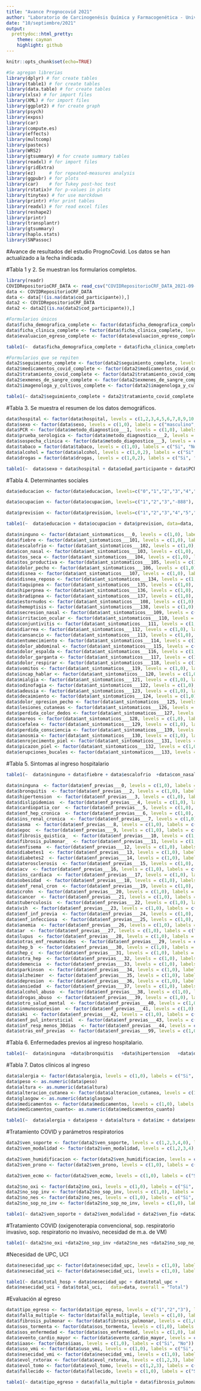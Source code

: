 ```yaml
---
title: "Avance Prognocovid 2021"
author: "Laboratorio de Carcinogenésis Química y Farmacogenética - Universidad de Chile"
date: "10/septiembre/2021"
output: 
  prettydoc::html_pretty:
    theme: cayman
    highlight: github
---
```


```r
knitr::opts_chunk$set(echo=TRUE)
```



```r

#Se agregan librerias
library(dplyr) # for create tables
library(table1) # for create tables
library(data.table) # for create tables
library(xlsx) # for import files
library(XML) # for import files
library(ggplot2) # for create graph 
library(psych) 
library(expss)
library(car)
library(compute.es)
library(effects)
library(multcomp)
library(pastecs)
library(WRS2)
library(gtsummary) # for create summary tables
library(readxl) # for import files
library(gridExtra)
library(ez)     # for repeated-measures analysis
library(ggpubr) # for plots
library(car)    # for Tukey post-hoc test
library(rstatix)# for p-values in plots
library(tinytex) # for use marckdown
library(printr) #for print tables
library(readxl) # for read excel files
library(reshape2)
library(printr)
library(transplantr) 
library(gtsummary)
library(haplo.stats)
library(SNPassoc)

```

#Avance de resultados del estudio PrognoCovid. Los datos se han actualizado a la fecha indicada. 

#Tabla 1 y 2. Se muestran los formularios completos.

```r
library(readr)
COVIDRepositorioCRF_DATA <- read_csv("COVIDRepositorioCRF_DATA_2021-09-10_1931.csv")
data <- COVIDRepositorioCRF_DATA
data <- data[!(is.na(data$cod_participante)),]
data2 <- COVIDRepositorioCRF_DATA
data2 <- data2[(is.na(data2$cod_participante)),]
```


```r
#Formularios únicos
data$ficha_demografica_complete <- factor(data$ficha_demografica_complete, levels=c(0,1,2), labels = c("Incomplete","Unverified","Complete"))
data$ficha_clinica_complete <- factor(data$ficha_clinica_complete, levels=c(0,1,2), labels = c("Incomplete","Unverified","Complete"))
data$evaluacion_egreso_complete <- factor(data$evaluacion_egreso_complete, levels=c(0,1,2), labels = c("Incomplete","Unverified","Complete"))


```

```r
table1(~  data$ficha_demografica_complete + data$ficha_clinica_complete + data$evaluacion_egreso_complete, data=data, overall = "Total")

```


```r

#Formularios que se repiten
data2$seguimiento_complete <- factor(data2$seguimiento_complete, levels=c(0,1,2), labels = c("Incomplete","Unverified","Complete"))
data2$medicamentos_covid_complete <- factor(data2$medicamentos_covid_complete, levels=c(0,1,2), labels = c("Incomplete","Unverified","Complete"))
data2$tratamiento_covid_complete <- factor(data2$tratamiento_covid_complete, levels=c(0,1,2), labels = c("Incomplete","Unverified","Complete"))
data2$exmenes_de_sangre_complete <- factor(data2$exmenes_de_sangre_complete, levels=c(0,1,2), labels = c("Incomplete","Unverified","Complete"))
data2$imagenologa_y_cultivos_complete <- factor(data2$imagenologa_y_cultivos_complete, levels=c(0,1,2), labels = c("Incomplete","Unverified","Complete"))


```

```r
table1(~ data2$seguimiento_complete + data2$tratamiento_covid_complete + data2$medicamentos_covid_complete + data2$imagenologa_y_cultivos_complete, data=data2, overall = "Total")
```



#Tabla 3. Se muestra el resumen de los datos demográficos. 


```r
data$hospital <- factor(data$hospital, levels = c(1,2,3,4,5,6,7,8,9,10,11,12), labels = c("HAP", "UCH", "HSJ", "FAL", "HIG", "TEM", "TAR", "ANT", "VAL", "MAG", "HDS", "UDA"))
data$sexo <- factor(data$sexo, levels = c(1,0), labels = c("masculino", "femenino"))
data$PCR <- factor(data$metodo_diagnostico___1, levels = c(1,0), labels = c("Si", "No"))
data$prueba_serologica <- factor(data$metodo_diagnostico___2, levels = c(1,0), labels = c("Si", "No"))
data$sospecha_clinica <- factor(data$metodo_diagnostico___3, levels = c(1,0), labels = c("Si", "No"))
data$tabaco = factor(data$tabaco, levels = c(1,0), labels = c("Si", "No"))
data$alcohol = factor(data$alcohol, levels = c(1,0,2), labels = c("Si", "No", "Suspendido"))
data$drogas = factor(data$drogas, levels = c(1,0,2), labels = c("Si", "No", "Suspendido"))

```



```r
table1(~  data$sexo + data$hospital + data$edad_participante + data$PCR + data$prueba_serologica + data$sospecha_clinica + data$tabaco + data$alcohol + data$drogas, data=data, overall = "Total")

```

#Tabla 4. Determinantes sociales


```r
data$educacion <- factor(data$educacion, levels=c("0","1","2","3","4","5","6","7","8","9","-888"), labels = c("Ninguno","Analfabeto","Básico completo","Medio completo","Técnico profesional completo","Universitario completo","Básico incompleto","Medio incompleto","Técnico profesional incompleto","Universitario incompleto","No Sabe / No determinado"))

data$ocupacion <- factor(data$ocupacion, levels=c("1","2","3","-888"), labels = c("Activo","Inactivo","Cesante","No Sabe / No determinado"))

data$prevision <- factor(data$prevision, levels=c("1","2","3","4","5","99"), labels = c("Sistema Público FONASA","F.F.A.A y de orden","ISAPRE","Particular","Ninguno","Otro {otra_prevision}"))

```


```r
table1(~  data$educacion + data$ocupacion + data$prevision, data=data, overall = "Total")

```



```r
data$ninguno <- factor(data$ant_sintomaticos___0, levels = c(1,0), labels = c("Si", "No"))
data$fiebre <- factor(data$ant_sintomaticos___101, levels = c(1,0), labels = c("Si", "No"))
data$escalofrio <- factor(data$ant_sintomaticos___102, levels = c(1,0), labels = c("Si", "No"))
data$con_nasal <- factor(data$ant_sintomaticos___103, levels = c(1,0), labels = c("Si", "No"))
data$tos_seca <- factor(data$ant_sintomaticos___104, levels = c(1,0), labels = c("Si", "No"))
data$tos_productiva <- factor(data$ant_sintomaticos___105, levels = c(1,0), labels = c("Si", "No"))
data$dolor_pecho <- factor(data$ant_sintomaticos___106, levels = c(1,0), labels = c("Si", "No"))
data$disnea <- factor(data$ant_sintomaticos___107, levels = c(1,0), labels = c("Si", "No"))
data$disnea_reposo <- factor(data$ant_sintomaticos___134, levels = c(1,0), labels = c("Si", "No"))
data$taquipnea <- factor(data$ant_sintomaticos___135, levels = c(1,0), labels = c("Si", "No"))
data$hiperpnea <- factor(data$ant_sintomaticos___136, levels = c(1,0), labels = c("Si", "No"))
data$bradipnea <- factor(data$ant_sintomaticos___137, levels = c(1,0), labels = c("Si", "No"))
data$estornudos <- factor(data$ant_sintomaticos___108, levels = c(1,0), labels = c("Si", "No"))
data$hemoptisis <- factor(data$ant_sintomaticos___138, levels = c(1,0), labels = c("Si", "No"))
data$secresion_nasal <- factor(data$ant_sintomaticos___109, levels = c(1,0), labels = c("Si", "No"))
data$irritacion_ocular <- factor(data$ant_sintomaticos___110, levels = c(1,0), labels = c("Si", "No"))
data$conjuntivitis <- factor(data$ant_sintomaticos___111, levels = c(1,0), labels = c("Si", "No"))
data$diarrea <- factor(data$ant_sintomaticos___112, levels = c(1,0), labels = c("Si", "No"))
data$cansancio <- factor(data$ant_sintomaticos___113, levels = c(1,0), labels = c("Si", "No"))
data$entumecimiento <- factor(data$ant_sintomaticos___114, levels = c(1,0), labels = c("Si", "No"))
data$dolor_abdominal <- factor(data$ant_sintomaticos___115, levels = c(1,0), labels = c("Si", "No"))
data$dolor_espalda <- factor(data$ant_sintomaticos___116, levels = c(1,0), labels = c("Si", "No"))
data$dolor_garganta <- factor(data$ant_sintomaticos___117, levels = c(1,0), labels = c("Si", "No"))
data$dolor_respirar <- factor(data$ant_sintomaticos___118, levels = c(1,0), labels = c("Si", "No"))
data$vomitos <- factor(data$ant_sintomaticos___119, levels = c(1,0), labels = c("Si", "No"))
data$incap_hablar <- factor(data$ant_sintomaticos___120, levels = c(1,0), labels = c("Si", "No"))
data$mialgia <- factor(data$ant_sintomaticos___121, levels = c(1,0), labels = c("Si", "No"))
data$odinofagia <- factor(data$ant_sintomaticos___122, levels = c(1,0), labels = c("Si", "No"))
data$adeusia <- factor(data$ant_sintomaticos___123, levels = c(1,0), labels = c("Si", "No"))
data$decaimiento <- factor(data$ant_sintomaticos___124, levels = c(1,0), labels = c("Si", "No"))
data$dolor_opresion_pecho <- factor(data$ant_sintomaticos___125, levels = c(1,0), labels = c("Si", "No"))
data$lesiones_cutaneas <- factor(data$ant_sintomaticos___126, levels = c(1,0), labels = c("Si", "No"))
data$perdida_color_dedos <- factor(data$ant_sintomaticos___127, levels = c(1,0), labels = c("Si", "No"))
data$mareos <- factor(data$ant_sintomaticos___128, levels = c(1,0), labels = c("Si", "No"))
data$cefalea <- factor(data$ant_sintomaticos___129, levels = c(1,0), labels = c("Si", "No"))
data$perdida_consciencia <- factor(data$ant_sintomaticos___139, levels = c(1,0), labels = c("Si", "No"))
data$anosmia <- factor(data$ant_sintomaticos___130, levels = c(1,0), labels = c("Si", "No"))
data$enrojecimento_piel <- factor(data$ant_sintomaticos___131, levels = c(1,0), labels = c("Si", "No"))
data$picazon_piel <- factor(data$ant_sintomaticos___132, levels = c(1,0), labels = c("Si", "No"))
data$erupciones_bucales <- factor(data$ant_sintomaticos___133, levels = c(1,0), labels = c("Si", "No"))

```

#Tabla 5. Sintomas al ingreso hospitalario

```r
table1(~  data$ninguno + data$fiebre + data$escalofrio  +data$con_nasal  +data$tos_seca  +data$tos_productiva  +data$dolor_pecho  +data$disnea  +data$disnea_reposo  +data$taquipnea  +data$hiperpnea   +data$bradipnea  +data$estornudos +data$hemoptisis  +data$secresion_nasal  +data$irritacion_ocular  +data$conjuntivitis +data$diarrea  +data$cansancio  +data$entumecimiento  +data$dolor_abdominal  +data$dolor_espalda  +data$dolor_garganta  +data$dolor_respirar  +data$vomitos  +data$incap_hablar  +data$mialgia  +data$odinofagia  +data$adeusia  +data$decaimiento  +data$dolor_opresion_pecho  +data$lesiones_cutaneas +data$perdida_color_dedos  +data$mareos  +data$cefalea  +data$perdida_consciencia  +data$anosmia  +data$enrojecimento_piel +data$picazon_piel  +data$erupciones_bucales, data=data, overall = "Total")

```


```r
data$ninguna  <- factor(data$enf_previas___0, levels = c(1,0), labels = c("Si", "No"))
data$bronquitis  <- factor(data$enf_previas___2, levels = c(1,0), labels = c("Si", "No"))
data$hipertension  <- factor(data$enf_previas___3, levels = c(1,0), labels = c("Si", "No"))
data$dislipidemias  <- factor(data$enf_previas___4, levels = c(1,0), labels = c("Si", "No"))
data$cardiopatia_cor  <- factor(data$enf_previas___5, levels = c(1,0), labels = c("Si", "No"))
data$enf_hep_cronica  <- factor(data$enf_previas___6, levels = c(1,0), labels = c("Si", "No"))
data$ins_renal_cronica  <- factor(data$enf_previas___7, levels = c(1,0), labels = c("Si", "No"))
data$asma  <- factor(data$enf_previas___8, levels = c(1,0), labels = c("Si", "No"))
data$epoc  <- factor(data$enf_previas___9, levels = c(1,0), labels = c("Si", "No"))
data$fibrosis_quistica_  <- factor(data$enf_previas___10, levels = c(1,0), labels = c("Si", "No"))
data$fibrosis_pulmonar_  <- factor(data$enf_previas___11, levels = c(1,0), labels = c("Si", "No"))
data$enfisema  <- factor(data$enf_previas___12, levels = c(1,0), labels = c("Si", "No"))
data$diabetes1  <- factor(data$enf_previas___13, levels = c(1,0), labels = c("Si", "No"))
data$diabetes2  <- factor(data$enf_previas___14, levels = c(1,0), labels = c("Si", "No"))
data$aterosclerosis  <- factor(data$enf_previas___15, levels = c(1,0), labels = c("Si", "No"))
data$acv  <- factor(data$enf_previas___16, levels = c(1,0), labels = c("Si", "No"))
data$ins_cardiaca  <- factor(data$enf_previas___17, levels = c(1,0), labels = c("Si", "No"))
data$obesidad  <- factor(data$enf_previas___18, levels = c(1,0), labels = c("Si", "No"))
data$enf_renal_cron  <- factor(data$enf_previas___19, levels = c(1,0), labels = c("Si", "No"))
data$crohn  <- factor(data$enf_previas___20, levels = c(1,0), labels = c("Si", "No"))
data$cancer  <- factor(data$enf_previas___21, levels = c(1,0), labels = c("Si", "No"))
data$tuberculosis  <- factor(data$enf_previas___22, levels = c(1,0), labels = c("Si", "No"))
data$vih  <- factor(data$enf_previas___23, levels = c(1,0), labels = c("Si", "No"))
data$enf_inf_previa  <- factor(data$enf_previas___24, levels = c(1,0), labels = c("Si", "No"))
data$enf_infecciosa  <- factor(data$enf_previas___25, levels = c(1,0), labels = c("Si", "No"))
data$anemia  <- factor(data$enf_previas___26, levels = c(1,0), labels = c("Si", "No"))
data$ar  <- factor(data$enf_previas___27, levels = c(1,0), labels = c("Si", "No"))
data$lupus  <- factor(data$enf_previas___28, levels = c(1,0), labels = c("Si", "No"))
data$otras_enf_reumatoides  <- factor(data$enf_previas___29, levels = c(1,0), labels = c("Si", "No"))
data$hep_b  <- factor(data$enf_previas___30, levels = c(1,0), labels = c("Si", "No"))
data$hep_c  <- factor(data$enf_previas___31, levels = c(1,0), labels = c("Si", "No"))
data$otra_hep  <- factor(data$enf_previas___32, levels = c(1,0), labels = c("Si", "No"))
data$demencia  <- factor(data$enf_previas___33, levels = c(1,0), labels = c("Si", "No"))
data$parkinson  <- factor(data$enf_previas___34, levels = c(1,0), labels = c("Si", "No"))
data$alzheimer  <- factor(data$enf_previas___35, levels = c(1,0), labels = c("Si", "No"))
data$depresion  <- factor(data$enf_previas___36, levels = c(1,0), labels = c("Si", "No"))
data$ansiedad  <- factor(data$enf_previas___37, levels = c(1,0), labels = c("Si", "No"))
data$alcohol_abuso  <- factor(data$enf_previas___38, levels = c(1,0), labels = c("Si", "No"))
data$drogas_abuso  <- factor(data$enf_previas___39, levels = c(1,0), labels = c("Si", "No"))
data$otro_salud_mental  <- factor(data$enf_previas___40, levels = c(1,0), labels = c("Si", "No"))
data$inmunosupresion  <- factor(data$enf_previas___41, levels = c(1,0), labels = c("Si", "No"))
data$aki  <- factor(data$enf_previas___42, levels = c(1,0), labels = c("Si", "No"))
data$enf_pul_intersticial  <- factor(data$enf_previas___43, levels = c(1,0), labels = c("Si", "No"))
data$inf_resp_menos_30dias  <- factor(data$enf_previas___44, levels = c(1,0), labels = c("Si", "No"))
data$otras_enf_previas  <- factor(data$enf_previas___99, levels = c(1,0), labels = c("Si", "No"))

```

#Tabla 6. Enfermedades previos al ingreso hospitalario.

```r
table1(~  data$ninguna  +data$bronquitis   +data$hipertension   +data$dislipidemias   +data$cardiopatia_cor   +data$enf_hep_cronica   +data$ins_renal_cronica   +data$asma  +data$epoc   +data$fibrosis_quistica_   +data$fibrosis_pulmonar_   +data$enfisema  +data$diabetes1   +data$diabetes2   +data$aterosclerosis   +data$acv   +data$ins_cardiaca   +data$obesidad   +data$enf_renal_cron   +data$crohn  +data$cancer  +data$tuberculosis   +data$vih   +data$enf_inf_previa   +data$enf_infecciosa  +data$anemia   +data$ar   +data$lupus   +data$otras_enf_reumatoides   +data$hep_b   +data$hep_c   +data$otra_hep  +data$demencia  +data$parkinson  +data$alzheimer   +data$depresion  +data$ansiedad   +data$alcohol_abuso   +data$drogas_abuso  +data$otro_salud_mental   +data$inmunosupresion   +data$aki   +data$enf_pul_intersticial   +data$inf_resp_menos_30dias  +data$otras_enf_previas, data=data, overall = "Total")

```

#Tabla 7.  Datos clínicos al ingreso

```r
data$alergia <- factor(data$alergia, levels = c(1,0), labels = c("Si", "No"))
data$peso <- as.numeric(data$peso)
data$altura <- as.numeric(data$altura)
data$alteracion_cutanea <- factor(data$alteracion_cutanea, levels = c(1,0), labels = c("Si", "No"))
data$glasgow <- as.numeric(data$glasgow)
data$medicamentos <- factor(data$medicamentos, levels = c(1,0), labels = c("Si", "No"))
data$medicamentos_cuanto<- as.numeric(data$medicamentos_cuanto)

```

```r
table1(~  data$alergia + data$peso + data$altura + data$imc + data$peso_ideal + data$alteracion_cutanea + data$temp_ingreso + data$frec_cardiaca + data$dis_ingreso + data$sis_ingreso + data$art_media_ingreso + data$glasgow + data$medicamentos + data$medicamentos_cuanto, data=data, overall = "Total")

```

#Tratamiento COVID y parámetros respiratorios


```r

data2$ven_soporte <- factor(data2$ven_soporte, levels = c(1,2,3,4,0), labels = c("oxigenoterapia_convencional", "oxigenoterapia_alto_flujo", "vent_mec_no_inv", "vent_mec_inva", "ninguna"))
data2$ven_modalidad <- factor(data2$ven_modalidad, levels = c(1,2,3,4), labels = c("vent_prog_volumen", "vent_prog_presion", "vent_mixta_doble_control", "presion_positiva_contra_via_aerea"))

data2$ven_humidificacion <- factor(data2$ven_humidificacion, levels = c(1,0), labels = c("Si", "No"))
data2$ven_prono <- factor(data2$ven_prono, levels = c(1,0), labels = c("Si", "No"))

data2$ven_ecmo <- factor(data2$ven_ecmo, levels = c(1,0), labels = c("Si", "No"))

data2$no_oxi <- factor(data2$no_oxi, levels = c(1,0), labels = c("Si", "No"))
data2$no_sop_inv <- factor(data2$no_sop_inv, levels = c(1,0), labels = c("Si", "No"))
data2$no_nes <- factor(data2$no_nes, levels = c(1,0), labels = c("Si", "No"))
data2$no_sop_no_inv <- factor(data2$no_sop_no_inv, levels = c(1,0), labels = c("Si", "No"))

```

```r
table1(~ data2$ven_soporte + data2$ven_modalidad + data2$ven_fio +data2$ven_pafi +data2$ven_po +data2$ven_pco +data2$ven_vol +data2$ven_frec_res +data2$ven_peep +data2$ven_presion_sop +data2$ven_tiempo +data2$ven_pme +data2$ven_pmeseta +data2$ven_compliance +data2$ven_humidificacion +data2$ven_prono +data2$ven_balance +data2$ven_compliance +data2$ven_ecmo , data=data2, overall = "Total")
```

#Tratamiento COVID (oxigenoterapia convencional, sop. respiratorio invasivo, sop. respiratorio no invasivo, necesidad de m.a. de VM)

```r
table1(~ data2$no_oxi +data2$no_sop_inv +data2$no_nes +data2$no_sop_no_inv, data=data2, overall = "Total")
```

#Necesidad de UPC, UCI

```r

data$nesecidad_upc <- factor(data$nesecidad_upc, levels = c(1,0), labels = c("Si", "No"))
data$nesecidad_uci <- factor(data$nesecidad_uci, levels = c(1,0), labels = c("Si", "No"))

```


```r
table1(~ data$total_hosp + data$nesecidad_upc + data$total_upc + 
data$nesecidad_uci + data$total_uci,   data=data, overall = "Total")
```

#Evaluación al egreso


```r
data$tipo_egreso <- factor(data$tipo_egreso, levels = c("1","2","3"), labels = c("Alta a domicilio","Traslado a otro centro hospitalario","Fallecimiento"))
data$falla_multiple <- factor(data$falla_multiple, levels = c(1,0), labels = c("Si", "No"))
data$fibrosis_pulmonar <- factor(data$fibrosis_pulmonar, levels = c(1,0), labels = c("Si", "No"))
data$sos_tormenta <- factor(data$sos_tormenta, levels = c(1,0), labels = c("Si", "No"))
data$sos_enfermedad <- factor(data$sos_enfermedad, levels = c(1,0), labels = c("Si", "No"))
data$evento_cardio_mayor <- factor(data$evento_cardio_mayor, levels = c(1,0), labels = c("Si", "No"))
data$iaas<- factor(data$iaas, levels = c(1,0), labels = c("Si", "No"))
data$uso_vmi <- factor(data$uso_vmi, levels = c(1,0), labels = c("Si", "No"))
data$nesecidad_vmi <- factor(data$nesecidad_vmi, levels = c(1,0), labels = c("Si", "No"))
data$evol_rxtorax <- factor(data$evol_rxtorax, levels = c(1,2,3), labels = c("mejoria", "progresion", "normalidad"))
data$evol_tomo <- factor(data$evol_tomo, levels = c(1,2,3), labels = c("mejoria", "progresion", "normalidad")) 
data$fallecido <- factor(data$fallecido, levels = c(1,0), labels = c("Si", "No"))
```

```r
table1(~ data$tipo_egreso + data$falla_multiple + data$fibrosis_pulmonar + data$sos_tormenta + data$sos_enfermedad + data$evento_cardio_mayor + data$iaas + data$uso_vmi + data$nesecidad_vmi + data$evol_rxtorax + data$evol_tomo +  data$fallecido, data=data, overall = "Total")
```



